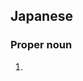 ==Japanese==
{{ja-kanjitab|つじ|まる|yomi=k}}

===Proper noun===
{{ja-pos|proper|つじまる}}

# {{surname|lang=ja|sort=つじまる}}